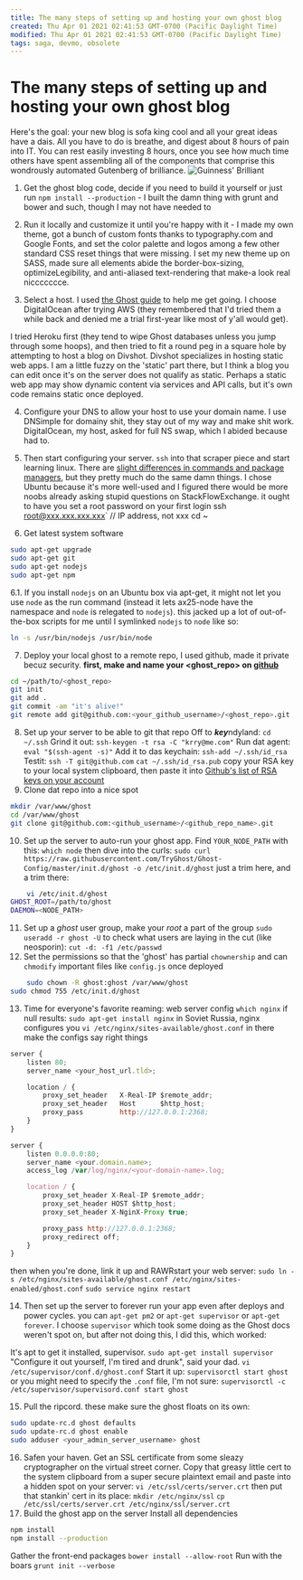 ```yaml
---
title: The many steps of setting up and hosting your own ghost blog
created: Thu Apr 01 2021 02:41:53 GMT-0700 (Pacific Daylight Time)
modified: Thu Apr 01 2021 02:41:53 GMT-0700 (Pacific Daylight Time)
tags: saga, devmo, obsolete
---
```


# The many steps of setting up and hosting your own ghost blog

Here's the goal: your new blog is sofa king cool and all your great ideas have a dais. All you have to do is breathe, and digest about 8 hours of pain into IT. You can rest easily investing 8 hours, once you see how much time others have spent assembling all of the components that comprise this wondrously automated Gutenberg of brilliance. ![Guinness' Brilliant]()

1. Get the ghost blog code, decide if you need to build it yourself or just run `npm install --production` - I built the damn thing with grunt and bower and such, though I may not have needed to

2. Run it locally and customize it until you're happy with it - I made my own theme, got a bunch of custom fonts thanks to typography.com and Google Fonts, and set the color palette and logos among a few other standard CSS reset things that were missing. I set my new theme up on SASS, made sure all elements abide the border-box-sizing, optimizeLegibility, and anti-aliased text-rendering that make-a look real niccccccce.

3. Select a host. I used [the Ghost guide](http://docs.ghost.org/installation/deploy/) to help me get going. I choose DigitalOcean after trying AWS (they remembered that I'd tried them a while back and denied me a trial first-year like most of y'all would get).

I tried Heroku first (they tend to wipe Ghost databases unless you jump through some hoops), and then tried to fit a round peg in a square hole by attempting to host a blog on Divshot. Divshot specializes in hosting static web apps. I am a little fuzzy on the 'static' part there, but I think a blog you can edit once it's on the server does not qualify as static. Perhaps a static web app may show dynamic content via services and API calls, but it's own code remains static once deployed.

4. Configure your DNS to allow your host to use your domain name. I use DNSimple for domainy shit, they stay out of my way and make shit work. DigitalOcean, my host, asked for full NS swap, which I abided because had to.

5. Then start configuring your server. `ssh` into that scraper piece and start learning linux. There are [slight differences in commands and package managers](https://help.ubuntu.com/community/SwitchingToUbuntu/FromLinux/RedHatEnterpriseLinuxAndFedora), but they pretty much do the same damn things. I chose Ubuntu because it's more well-used and I figured there would be more noobs already asking stupid questions on StackFlowExchange. it ought to have you set a root password on your first login
   ssh root@xxx.xxx.xxx.xxx` // IP address, not xxx
   cd ~

6. Get latest system software

```bash
sudo apt-get upgrade
sudo apt-get git
sudo apt-get nodejs
sudo apt-get npm
```

6.1. If you install `nodejs` on an Ubuntu box via apt-get, it might not let you use `node` as the run command (instead it lets ax25-node have the namespace and `node` is relegated to `nodejs`). this jacked up a lot of out-of-the-box scripts for me until I symlinked `nodejs` to `node` like so:

```bash
ln -s /usr/bin/nodejs /usr/bin/node
```

7. Deploy your local ghost to a remote repo, I used github, made it private becuz security. **first, make and name your <ghost_repo> on [github](http://github.com)**

```bash
cd ~/path/to/<ghost_repo>
git init
git add .
git commit -am "it's alive!"
git remote add git@github.com:<your_github_username>/<ghost_repo>.git
```

8. Set up your server to be able to git that repo
   Off to <b><i>key</i></b>ndyland:
   `cd ~/.ssh`
   Grind it out:
   `ssh-keygen -t rsa -C "krry@me.com"`
   Run dat agent:
   `eval "$(ssh-agent -s)"`
   Add it to das keychain:
   `ssh-add ~/.ssh/id_rsa`
   Testit:
   `ssh -T git@github.com`
   `cat ~/.ssh/id_rsa.pub`
   copy your RSA key to your local system clipboard, then paste it into [Github's list of RSA keys on your account](https://github.com/settings/ssh)
9. Clone dat repo into a nice spot

```bash
mkdir /var/www/ghost
cd /var/www/ghost
git clone git@github.com:<github_username>/<github_repo_name>.git
```

10. Set up the server to auto-run your ghost app. Find `YOUR_NODE_PATH` with this:
    `which node`
    then dive into the curls:
    `sudo curl https://raw.githubusercontent.com/TryGhost/Ghost-Config/master/init.d/ghost -o /etc/init.d/ghost`
    just a trim here, and a trim there:

```bash
	vi /etc/init.d/ghost
GHOST_ROOT=/path/to/ghost
DAEMON=<NODE_PATH>
```

11. Set up a _ghost_ user group, make your _root_ a part of the group
    `sudo useradd -r ghost -U`
    to check what users are laying in the cut (like neosporin):
    `cut -d: -f1 /etc/passwd`
12. Set the permissions so that the 'ghost' has partial `chownership` and can `chmodify` important files like `config.js` once deployed

```bash
	sudo chown -R ghost:ghost /var/www/ghost
sudo chmod 755 /etc/init.d/ghost
```

13. Time for everyone's favorite reaming: web server config
    `which nginx`
    if null results:
    `sudo apt-get install nginx`
    in Soviet Russia, nginx configures you
    `vi /etc/nginx/sites-available/ghost.conf`
    in there make the configs say right things

```javascript
server {
    listen 80;
    server_name <your_host_url.tld>;

    location / {
        proxy_set_header   X-Real-IP $remote_addr;
        proxy_set_header   Host      $http_host;
        proxy_pass         http://127.0.0.1:2368;
    }
}
```

```javascript
server {
    listen 0.0.0.0:80;
    server_name <your.domain.name>;
    access_log /var/log/nginx/<your-domain-name>.log;

    location / {
        proxy_set_header X-Real-IP $remote_addr;
        proxy_set_header HOST $http_host;
        proxy_set_header X-NginX-Proxy true;

        proxy_pass http://127.0.0.1:2368;
        proxy_redirect off;
    }
}
```

then when you're done, link it up and RAWRstart your web server:
`sudo ln -s /etc/nginx/sites-available/ghost.conf /etc/nginx/sites-enabled/ghost.conf`
`sudo service nginx restart`

14. Then set up the server to forever run your app even after deploys and power cycles. you can `apt-get pm2` or `apt-get supervisor` or `apt-get forever`. I choose `supervisor` which took some doing as the Ghost docs weren't spot on, but after not doing this, I did this, which worked:

It's apt to get it installed, supervisor.
`sudo apt-get install supervisor`
"Configure it out yourself, I'm tired and drunk", said your dad.
`vi /etc/supervisor/conf.d/ghost.conf`
Start it up:
`supervisorctl start ghost`
or you might need to specify the `.conf` file, I'm not sure:
`supervisorctl -c /etc/supervisor/supervisord.conf start ghost`

15. Pull the ripcord. these make sure the ghost floats on its own:

```bash
sudo update-rc.d ghost defaults
sudo update-rc.d ghost enable
sudo adduser <your_admin_server_username> ghost
```

16. Safen your haven. Get an SSL certificate from some sleazy cryptographer on the virtual street corner. Copy that greasy little cert to the system clipboard from a super secure plaintext email and paste into a hidden spot on your server:
    `vi /etc/ssl/certs/server.crt`
    then put that stankin' cert in its place:
    `mkdir /etc/nginx/ssl`
    `cp /etc/ssl/certs/server.crt /etc/nginx/ssl/server.crt`
17. Build the ghost app on the server
    Install all dependencies

```bash
npm install
npm install --production
```

Gather the front-end packages
`bower install --allow-root`
Run with the boars
`grunt init --verbose`
